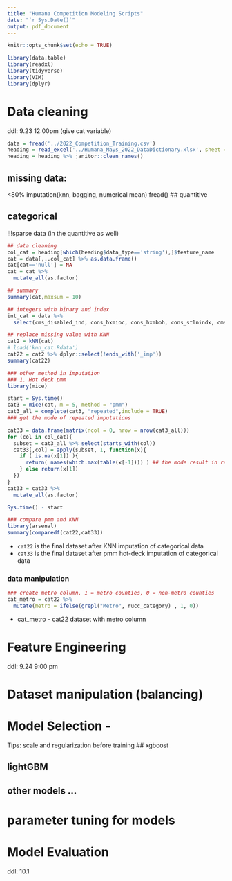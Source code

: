```yaml
---
title: "Humana Competition Modeling Scripts"
date: "`r Sys.Date()`"
output: pdf_document
---
```


```r
knitr::opts_chunk$set(echo = TRUE)
```

```r
library(data.table)
library(readxl)
library(tidyverse)
library(VIM)
library(dplyr)
```


# Data cleaning
ddl: 9.23 12:00pm (give cat variable)

```r
data = fread('../2022_Competition_Training.csv')
heading = read_excel('../Humana_Mays_2022_DataDictionary.xlsx', sheet = 'Data Dictionary')
heading = heading %>% janitor::clean_names()
```


## missing data: 
<80% imputation(knn, bagging, numerical mean)
fread()
## quantitive

## categorical
!!!sparse data (in the quantitive as well)

```r
## data cleaning
col_cat = heading[which(heading$data_type=='string'),]$feature_name
cat = data[,..col_cat] %>% as.data.frame()
cat[cat=='null'] = NA
cat = cat %>%
  mutate_all(as.factor)

## summary
summary(cat,maxsum = 10)
```

```r
## integers with binary and index
int_cat = data %>% 
  select(cms_disabled_ind, cons_hxmioc, cons_hxmboh, cons_stlnindx, cmsd2_men_mad_ind, cms_institutional_ind, cms_hospice_ind, cms_dual_eligible_ind, cons_stlindex, cms_low_income_ind, cms_ma_plan_ind, cons_hxmh, cms_frailty_ind)
```

```r
## replace missing value with KNN
cat2 = kNN(cat)
# load('knn_cat.Rdata')
cat22 = cat2 %>% dplyr::select(!ends_with('_imp'))
summary(cat22)

### other method in imputation
### 1. Hot deck pmm
library(mice)

start = Sys.time()
cat3 = mice(cat, m = 5, method = "pmm")
cat3_all = complete(cat3, "repeated",include = TRUE)
### get the mode of repeated imputations

cat33 = data.frame(matrix(ncol = 0, nrow = nrow(cat3_all)))
for (col in col_cat){
  subset = cat3_all %>% select(starts_with(col))
  cat33[,col] = apply(subset, 1, function(x){
    if ( is.na(x[1]) ){
      return( names(which.max(table(x[-1]))) ) ## the mode result in repeated pmm
    } else return(x[1])
  })
}
cat33 = cat33 %>%
  mutate_all(as.factor)

Sys.time() - start
```

```r
### compare pmm and KNN
library(arsenal)
summary(comparedf(cat22,cat33))
```

* `cat22` is the final dataset after KNN imputation of categorical data
* `cat33` is the final dataset after pmm hot-deck imputation of categorical data

### data manipulation

```r
### create metro column, 1 = metro counties, 0 = non-metro counties
cat_metro = cat22 %>% 
  mutate(metro = ifelse(grepl("Metro", rucc_category) , 1, 0))
```

* cat_metro - cat22 dataset with metro column

# Feature Engineering
ddl: 9.24 9:00 pm


# Dataset manipulation (balancing)


# Model Selection -
Tips: scale and regularization before training
## xgboost

## lightGBM

## other models ...

# parameter tuning for models


# Model Evaluation
ddl: 10.1

